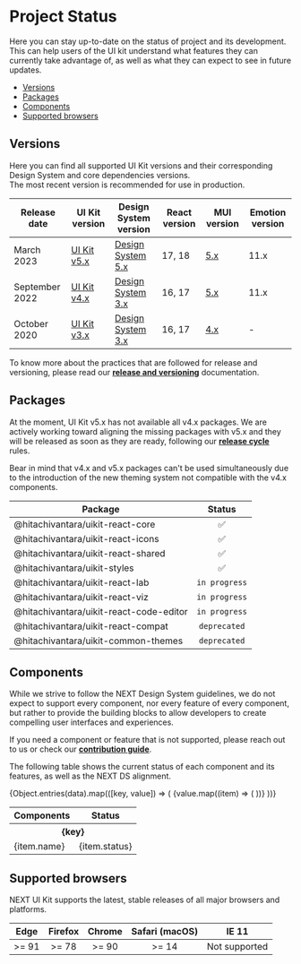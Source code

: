 
<Meta title="Overview/Project Status" />

# Project Status

Here you can stay up-to-date on the status of project and its development. This can help users of the UI kit understand what features they can currently take advantage of, as well as what they can expect to see in future updates.

- [Versions](#versions)
- [Packages](#packages)
- [Components](#components)
- [Supported browsers](#supported-browsers)

## Versions <a id="versions" />

Here you can find all supported UI Kit versions and their corresponding Design System and core dependencies versions.  
The most recent version is recommended for use in production.

| Release date   | UI Kit version                                                       | Design System version                                                                                     | React version | MUI version                | Emotion version            |
| -------------- | -------------------------------------------------------------------- | --------------------------------------------------------------------------------------------------------- | ------------- | -------------------------- | -------------------------- |
| March 2023     | [UI Kit v5.x](https://lumada-design.github.io/uikit/master)          | [Design System 5.x](https://designsystem.hitachivantara.com/)                                             | 17, 18        | [5.x](https://mui.com/)    | 11.x                       |
| September 2022 | [UI Kit v4.x](https://lumada-design.github.io/uikit/v4)              | [Design System 3.x](https://hitachivantara.sharepoint.com/sites/DesignSystem/Pattern%20Library/Home.aspx) | 16, 17        | [5.x](https://mui.com/)    | 11.x                       |
| October 2020   | [UI Kit v3.x](https://lumada-design.github.io/uikit/v3-old-registry) | [Design System 3.x](https://hitachivantara.sharepoint.com/sites/DesignSystem/Pattern%20Library/Home.aspx) | 16, 17        | [4.x](https://v4.mui.com/) | -                          |

To know more about the practices that are followed for release and versioning, please read our [**release and versioning**](/docs/overview-community-releases--page) documentation.

## Packages <a id="packages" />

At the moment, UI Kit v5.x has not available all v4.x packages. We are actively working toward aligning the missing packages with v5.x and they will be released as soon as they are ready, following our [**release cycle**](/docs/overview-community-releases--page) rules.

Bear in mind that v4.x and v5.x packages can't be used simultaneously due to the introduction of the new theming system not compatible with the v4.x components.

| Package                                 |    Status     |
| --------------------------------------- | :-----------: |
| @hitachivantara/uikit-react-core        |      ✅       |
| @hitachivantara/uikit-react-icons       |      ✅       |
| @hitachivantara/uikit-react-shared      |      ✅       |
| @hitachivantara/uikit-styles            |      ✅       |
| @hitachivantara/uikit-react-lab         | `in progress` |
| @hitachivantara/uikit-react-viz         | `in progress` |
| @hitachivantara/uikit-react-code-editor | `in progress` |
| @hitachivantara/uikit-react-compat      | `deprecated`  |
| @hitachivantara/uikit-common-themes     | `deprecated`  |

## Components <a id="components" />

While we strive to follow the NEXT Design System guidelines, we do not expect to support every component, nor every feature of every component, but rather to provide the building blocks to allow developers to create compelling user interfaces and experiences.

If you need a component or feature that is not supported, please reach out to us or check our [**contribution guide**](/docs/overview-community-contributing--page).

The following table shows the current status of each component and its features, as well as the NEXT DS alignment.

<table>
  <thead>
    <tr>
      <th>Components</th>
      <th>Status</th>
    </tr>
  </thead>
  <tbody>
    {Object.entries(data).map(([key, value]) => (
      <React.Fragment key={key}>
        <tr>
          <th colSpan="3">{key}</th>
        </tr>
        {value.map((item) => (
          <tr key={item.name}>
            <td>{item.name}</td>
            <td style={{ textAlign: "center" }}>{item.status}</td>
          </tr>
        ))}
      </React.Fragment>
    ))}
  </tbody>
</table>

## Supported browsers <a id="supported-browsers" />

NEXT UI Kit supports the latest, stable releases of all major browsers and platforms.

| Edge  | Firefox | Chrome | Safari (macOS) |     IE 11     |
| :---: | :-----: | :----: | :------------: | :-----------: |
| >= 91 |  >= 78  | >= 90  |     >= 14      | Not supported |
